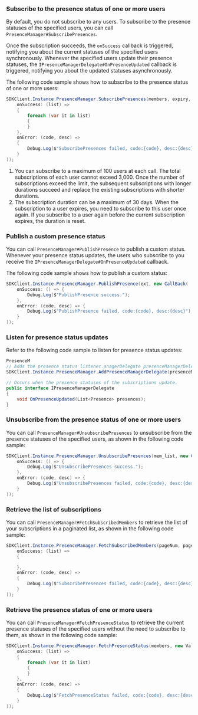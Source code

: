 <PlatformWrapper platform="windows">

### Subscribe to the presence status of one or more users

By default, you do not subscribe to any users. To subscribe to the presence statuses of the specified users, you can call `PresenceManager#SubscribePresences`.

Once the subscription succeeds, the `onSuccess` callback is triggered, notifying you about the current statuses of the specified users synchronously. Whenever the specified users update their presence statuses, the `IPresenceManagerDelegate#OnPresenceUpdated` callback is triggered, notifying you about the updated statuses asynchronously.

The following code sample shows how to subscribe to the presence status of one or more users:

```csharp
SDKClient.Instance.PresenceManager.SubscribePresences(members, expiry, new ValueCallBack<List<Presence>>(
    onSuccess: (list) =>
    {
        foreach (var it in list)
        {
        }
    },
    onError: (code, desc) =>
    {
        Debug.Log($"SubscribePresences failed, code:{code}, desc:{desc}");
    }
));
```

<div class="alert info"><ol><li>You can subscribe to a maximum of 100 users at each call. The total subscriptions of each user cannot exceed 3,000. Once the number of subscriptions exceed the limit, the subsequent subscriptions with longer durations succeed and replace the existing subscriptions with shorter durations.</li><li>The subscription duration can be a maximum of 30 days. When the subscription to a user expires, you need to subscribe to this user once again. If you subscribe to a user again before the current subscription expires, the duration is reset.</li></ol></div>


### Publish a custom presence status

You can call `PresenceManager#PublishPresence` to publish a custom status. Whenever your presence status updates, the users who subscribe to you receive the `IPresenceManagerDelegate#OnPresenceUpdated` callback.

The following code sample shows how to publish a custom status:

```csharp
SDKClient.Instance.PresenceManager.PublishPresence(ext, new CallBack(
    onSuccess: () => {
        Debug.Log($"PublishPresence success.");
    },
    onError: (code, desc) => {
        Debug.Log($"PublishPresence failed, code:{code}, desc:{desc}");
    }
));
```


### Listen for presence status updates

Refer to the following code sample to listen for presence status updates:

```csharp
PresenceM
// Adds the presence status listener.anagerDelegate presenceManagerDelegate = new PresenceManagerDelegate();
SDKClient.Instance.PresenceManager.AddPresenceManagerDelegate(presenceManagerDelegate);

// Occurs when the presence statuses of the subscriptions update.
public interface IPresenceManagerDelegate
{
    void OnPresenceUpdated(List<Presence> presences);
}
```


### Unsubscribe from the presence status of one or more users

You can call `PresenceManager#UnsubscribePresences` to unsubscribe from the presence statuses of the specified users, as shown in the following code sample:

```csharp
SDKClient.Instance.PresenceManager.UnsubscribePresences(mem_list, new CallBack(
    onSuccess: () => {
        Debug.Log($"UnsubscribePresences success.");
    },
    onError: (code, desc) => {
        Debug.Log($"UnsubscribePresences failed, code:{code}, desc:{desc}");
    }
));
```


### Retrieve the list of subscriptions

You can call `PresenceManager#FetchSubscribedMembers` to retrieve the list of your subscriptions in a paginated list, as shown in the following code sample:

```csharp
SDKClient.Instance.PresenceManager.FetchSubscribedMembers(pageNum, pageSize, new ValueCallBack<List<string>>(
    onSuccess: (list) =>
    {

    },
    onError: (code, desc) =>
    {
        Debug.Log($"SubscribePresences failed, code:{code}, desc:{desc}");
    }
));
```

### Retrieve the presence status of one or more users

You can call `PresenceManager#FetchPresenceStatus` to retrieve the current presence statuses of the specified users without the need to subscribe to them, as shown in the following code sample:

```csharp
SDKClient.Instance.PresenceManager.FetchPresenceStatus(members, new ValueCallBack<List<Presence>>(
    onSuccess: (list) =>
    {
        foreach (var it in list)
        {
        }
    },
    onError: (code, desc) =>
    {
        Debug.Log($"FetchPresenceStatus failed, code:{code}, desc:{desc}");
    }
));
```

</PlatformWrapper>